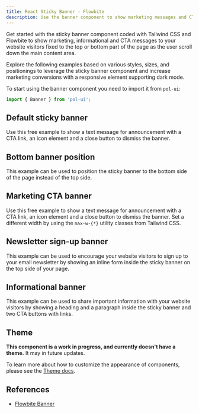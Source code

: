 ```yaml
---
title: React Sticky Banner - Flowbite
description: Use the banner component to show marketing messages and CTA buttons at the top or bottom side of your website based on the utility classes from Tailwind CSS
---
```


Get started with the sticky banner component coded with Tailwind CSS and Flowbite to show marketing, informational and CTA messages to your website visitors fixed to the top or bottom part of the page as the user scroll down the main content area.

Explore the following examples based on various styles, sizes, and positionings to leverage the sticky banner component and increase marketing conversions with a responsive element supporting dark mode.

To start using the banner component you need to import it from `pol-ui`:

```jsx
import { Banner } from 'pol-ui';
```

## Default sticky banner

Use this free example to show a text message for announcement with a CTA link, an icon element and a close button to dismiss the banner.

<Example name="banner.root" />

## Bottom banner position

This example can be used to position the sticky banner to the bottom side of the page instead of the top side.

<Example name="banner.bottomPosition" />

## Marketing CTA banner

Use this free example to show a text message for announcement with a CTA link, an icon element and a close button to dismiss the banner. Set a different width by using the `max-w-{*}` utility classes from Tailwind CSS.

<Example name="banner.marketingCTA" />

## Newsletter sign-up banner

This example can be used to encourage your website visitors to sign up to your email newsletter by showing an inline form inside the sticky banner on the top side of your page.

<Example name="banner.newsletter" />

## Informational banner

This example can be used to share important information with your website visitors by showing a heading and a paragraph inside the sticky banner and two CTA buttons with links.

<Example name="banner.informational" />

## Theme

**This component is a work in progress, and currently doesn't have a theme.** It may in future updates.

To learn more about how to customize the appearance of components, please see the [Theme docs](/docs/customize/theme).

## References

- [Flowbite Banner](https://flowbite.com/docs/components/banner/)
